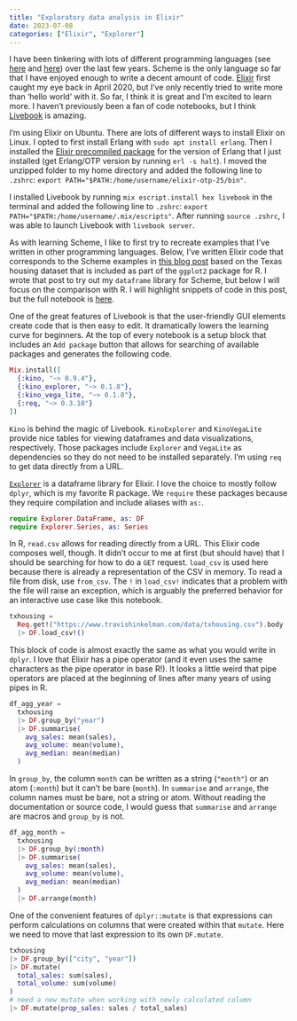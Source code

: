 ```yaml
---
title: "Exploratory data analysis in Elixir"
date: 2023-07-08
categories: ["Elixir", "Explorer"]
---
```


I have been tinkering with lots of different programming languages (see [here](/programming-horizons/) and [here](/programming-horizons-revisited/)) over the last few years. Scheme is the only language so far that I have enjoyed enough to write a decent amount of code. [Elixir](https://elixir-lang.org/) first caught my eye back in April 2020, but I've only recently tried to write more than 'hello world' with it. So far, I think it is great and I'm excited to learn more. I haven't previously been a fan of code notebooks, but I think [Livebook](https://livebook.dev/) is amazing.

I'm using Elixir on Ubuntu. There are lots of different ways to install Elixir on Linux. I opted to first install Erlang with `sudo apt install erlang`. Then I installed the [Elixir precompiled package](https://elixir-lang.org/install.html#precompiled-package) for the version of Erlang that I just installed (get Erlang/OTP version by running `erl -s halt`). I moved the unzipped folder to my home directory and added the following line to `.zshrc`: `export PATH="$PATH:/home/username/elixir-otp-25/bin"`.

I installed Livebook by running `mix escript.install hex livebook` in the terminal and added the following line to `.zshrc`: `export PATH="$PATH:/home/username/.mix/escripts"`. After running `source .zshrc`, I was able to launch Livebook with `livebook server`. 

As with learning Scheme, I like to first try to recreate examples that I've written in other programming languages. Below, I've written Elixir code that corresponds to the Scheme examples in [this blog post](https://www.travishinkelman.com/eda-scheme/) based on the Texas housing dataset that is included as part of the `ggplot2` package for R. I wrote that post to try out my `dataframe` library for Scheme, but below I will focus on the comparison with R. I will highlight snippets of code in this post, but the full notebook is [here](https://github.com/hinkelman/livebook/blob/main/txhousing.livemd).

One of the great features of Livebook is that the user-friendly GUI elements create code that is then easy to edit. It dramatically lowers the learning curve for beginners. At the top of every notebook is a setup block that includes an `Add package` button that allows for searching of available packages and generates the following code.

``` elixir
Mix.install([
  {:kino, "~> 0.9.4"},
  {:kino_explorer, "~> 0.1.8"},
  {:kino_vega_lite, "~> 0.1.8"},
  {:req, "~> 0.3.10"}
])
```

`Kino` is behind the magic of Livebook. `KinoExplorer` and `KinoVegaLite` provide nice tables for viewing dataframes and data visualizations, respectively. Those packages include `Explorer` and `VegaLite` as dependencies so they do not need to be installed separately. I'm using `req` to get data directly from a URL. 

[`Explorer`](https://hexdocs.pm/explorer/Explorer.html) is a dataframe library for Elixir. I love the choice to mostly follow `dplyr`, which is my favorite R package. We `require` these packages because they require compilation and include aliases with `as:`.

``` elixir
require Explorer.DataFrame, as: DF
require Explorer.Series, as: Series
```

In R, `read.csv` allows for reading directly from a URL. This Elixir code composes well, though. It didn't occur to me at first (but should have) that I should be searching for how to do a `GET` request. `load_csv` is used here because there is already a representation of the CSV in memory. To read a file from disk, use `from_csv`. The `!` in `load_csv!` indicates that a problem with the file will raise an exception, which is arguably the preferred behavior for an interactive use case like this notebook. 

``` elixir
txhousing =
  Req.get!("https://www.travishinkelman.com/data/txhousing.csv").body
  |> DF.load_csv!()
```

This block of code is almost exactly the same as what you would write in `dplyr`. I love that Elixir has a pipe operator (and it even uses the same characters as the pipe operator in base R!). It looks a little weird that pipe operators are placed at the beginning of lines after many years of using pipes in R.

``` elixir
df_agg_year =
  txhousing
  |> DF.group_by("year")
  |> DF.summarise(
    avg_sales: mean(sales),
    avg_volume: mean(volume),
    avg_median: mean(median)
  )
```

In `group_by`, the column `month` can be written as a string (`"month"`) or an atom (`:month`) but it can't be bare (`month`). In `summarise` and `arrange`, the column names must be bare, not a string or atom. Without reading the documentation or source code, I would guess that `summarise` and `arrange` are macros and `group_by` is not.

``` elixir
df_agg_month =
  txhousing
  |> DF.group_by(:month)
  |> DF.summarise(
    avg_sales: mean(sales),
    avg_volume: mean(volume),
    avg_median: mean(median)
  )
  |> DF.arrange(month)
```

One of the convenient features of `dplyr::mutate` is that expressions can perform calculations on columns that were created within that `mutate`. Here we need to move that last expression to its own `DF.mutate`.

``` elixir
txhousing
|> DF.group_by(["city", "year"])
|> DF.mutate(
  total_sales: sum(sales),
  total_volume: sum(volume)
)
# need a new mutate when working with newly calculated column
|> DF.mutate(prop_sales: sales / total_sales)
```